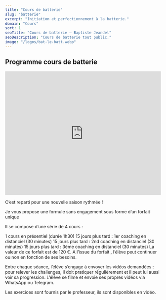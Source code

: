 ```yaml
---
title: "Cours de batterie"
slug: "batterie"
excerpt: "Initiation et perfectionnement à la batterie."
domain: "Cours"
sort: 1
seoTitle: "Cours de batterie — Baptiste Jeandel"
seoDescription: "Cours de batterie tout public."
image: "/logos/bat-le-batt.webp"
---
```

## Programme cours de batterie

<iframe width="100%" height="400" src="https://www.youtube.com/embed/pPTc98-T_d0?si=9kgd2owic0yifTq_" title="YouTube video player" frameborder="0" allow="accelerometer; autoplay; clipboard-write; encrypted-media; gyroscope; picture-in-picture; web-share" referrerpolicy="strict-origin-when-cross-origin" allowfullscreen></iframe>

C’est reparti pour une nouvelle saison rythmée !

Je vous propose une formule sans engagement sous forme d’un forfait unique

Il se compose d’une série de 4 cours :

1 cours en présentiel (durée 1h30)
15 jours plus tard : 1er coaching en distanciel (30 minutes)
15 jours plus tard : 2nd coaching en distanciel (30 minutes)
15 jours plus tard : 3ème coaching en distanciel (30 minutes)
La valeur de ce forfait est de 120 €. A l’issue du forfait , l’élève peut continuer ou non en fonction de ses besoins.

Entre chaque séance, l’élève s’engage à envoyer les vidéos demandées : pour relever les challenges, il doit pratiquer régulièrement et il peut lui aussi voir sa progression. L’élève se filme et envoie ses propres vidéos via WhatsApp ou Telegram.

Les exercices sont fournis par le professeur, ils sont disponibles en vidéo.
